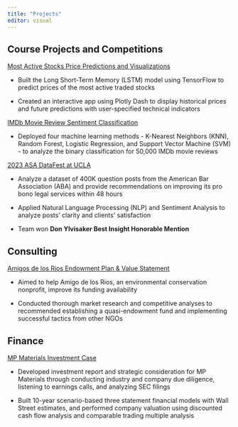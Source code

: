 ```yaml
---
title: "Projects"
editor: visual
---
```


## Course Projects and Competitions

[Most Active Stocks Price Predictions and Visualizations](https://joyceeexby.quarto.pub/myblog/posts/final_project/)

- Built the Long Short-Term Memory (LSTM) model using TensorFlow to predict prices of the most active traded stocks

- Created an interactive app using Plotly Dash to display historical prices and future predictions with user-specified technical indicators

[IMDb Movie Review Sentiment Classification](/docs/projects/Stats 101c_Final Project_Group 12.pdf)

- Deployed four machine learning methods - K-Nearest Neighbors (KNN), Random
Forest, Logistic Regression, and Support Vector Machine (SVM) - to analyze the binary classification for 50,000 IMDb movie reviews

[2023 ASA DataFest at UCLA](/docs/projects/E11Dancin' Queens.pdf)

- Analyze a dataset of 400K question posts from the American Bar Association (ABA) and provide
recommendations on improving its pro bono legal services within 48 hours

- Applied Natural Language Processing (NLP) and Sentiment Analysis to analyze posts' clarity and clients' satisfaction

- Team won **Don Ylvisaker Best Insight Honorable Mention**

## Consulting

[Amigos de los Rios Endowment Plan & Value Statement](/docs/projects/Final Deliverable - Amigos de los Rios (1).pdf)

- Aimed to help Amigo de los Rios, an environmental conservation nonprofit, improve its funding
availability

- Conducted thorough market research and competitive analyses to recommended establishing a quasi-endowment fund and implementing successful tactics from other NGOs

## Finance

[MP Materials Investment Case](/docs/projects/Joyce Xu MP Materials Investment Case - Updated.pdf)

- Developed investment report and strategic consideration for MP Materials through conducting industry and company due diligence, listening to earnings calls, and analyzing SEC filings

- Built 10-year scenario-based three statement financial models with Wall Street estimates, and performed company valuation using discounted cash flow analysis and comparable trading multiple analysis

